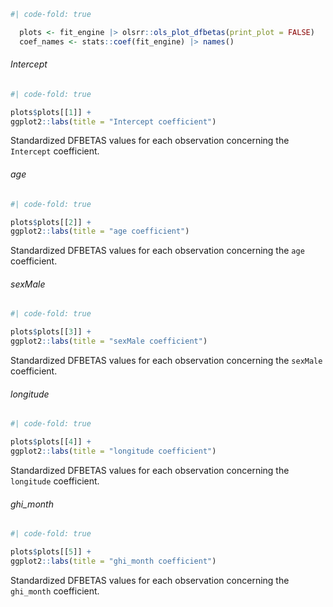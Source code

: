 :::: {.panel-tabset}

```r
#| code-fold: true

  plots <- fit_engine |> olsrr::ols_plot_dfbetas(print_plot = FALSE)
  coef_names <- stats::coef(fit_engine) |> names()
```

###### Intercept

::: {#tbl-sm-5-rm-coef-dfbetas-intercept}
```r
#| code-fold: true

plots$plots[[1]] +
ggplot2::labs(title = "Intercept coefficient")
```

Standardized DFBETAS values for each observation concerning the
`Intercept` coefficient.
:::

###### age

::: {#tbl-sm-5-rm-coef-dfbetas-age}
```r
#| code-fold: true

plots$plots[[2]] +
ggplot2::labs(title = "age coefficient")
```

Standardized DFBETAS values for each observation concerning the
`age` coefficient.
:::

###### sexMale

::: {#tbl-sm-5-rm-coef-dfbetas-sexmale}
```r
#| code-fold: true

plots$plots[[3]] +
ggplot2::labs(title = "sexMale coefficient")
```

Standardized DFBETAS values for each observation concerning the
`sexMale` coefficient.
:::

###### longitude

::: {#tbl-sm-5-rm-coef-dfbetas-longitude}
```r
#| code-fold: true

plots$plots[[4]] +
ggplot2::labs(title = "longitude coefficient")
```

Standardized DFBETAS values for each observation concerning the
`longitude` coefficient.
:::

###### ghi_month

::: {#tbl-sm-5-rm-coef-dfbetas-ghi-month}
```r
#| code-fold: true

plots$plots[[5]] +
ggplot2::labs(title = "ghi_month coefficient")
```

Standardized DFBETAS values for each observation concerning the
`ghi_month` coefficient.
:::
::::
